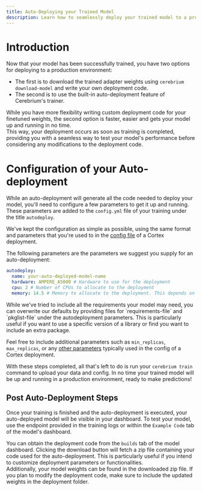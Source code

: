 ```yaml
---
title: Auto-Deploying your Trained Model
description: Learn how to seamlessly deploy your trained model to a production environment.
---
```


# Introduction

Now that your model has been successfully trained, you have two options for deploying to a production environment:

- The first is to download the trained adapter weights using `cerebrium download-model` and write your own deployment code.
- The second is to use the built-in auto-deployment feature of Cerebrium's trainer.

While you have more flexibility writing custom deployment code for your finetuned weights, the second option is faster, easier and gets your model up and running in no time.  
 This way, your deployment occurs as soon as training is completed, providing you with a seamless way to test your model's performance before considering any modifications to the deployment code.

# Configuration of your Auto-deployment

While an auto-deployment will generate all the code needed to deploy your model, you'll need to configure a few parameters to get it up and running. These parameters are added to the `config.yml` file of your training under the title `autodeploy`.

We've kept the configuration as simple as possible, using the same format and parameters that you're used to in the [config file](cerebrium/cortex/advanced-functionality/init-cortex-project) of a Cortex deployment.

The following parameters are the parameters we suggest you supply for an auto-deployment:

```yaml
autodeploy:
  name: your-auto-deployed-model-name
  hardware: AMPERE_A5000 # Hardware to use for the deployment
  cpu: 2 # Number of CPUs to allocate to the deployment
  memory: 14.5 # Memory to allocate to the deployment. This depends on your model but for most 7B models, 14.5GB is sufficient.
```

<Note>
  While we've tried to include all the requirements your model may need, you can
  overwrite our defaults by providing files for `requirements-file` and
  `pkglist-file` under the autodeployment parameters. This is particularly
  useful if you want to use a specific version of a library or find you want to
  include an extra package.
</Note>

Feel free to include additional parameters such as `min_replicas`, `max_replicas`, or any [other parameters](cerebrium/cortex/introduction) typically used in the config of a Cortex deployment.

With these steps completed, all that's left to do is run your `cerebrium train` command to upload your data and config. In no time your trained model will be up and running in a production environment, ready to make predictions!

## Post Auto-Deployment Steps

Once your training is finished and the auto-deployment is executed, your auto-deployed model will be visible in your dashboard. To test your model, use the endpoint provided in the training logs or within the `Example Code` tab of the model's dashboard.

You can obtain the deployment code from the `builds` tab of the model dashboard. Clicking the download button will fetch a zip file containing your code used for the auto-deployment. This is particularly useful if you intend to customize deployment parameters or functionalities.  
Additionally, your model weights can be found in the downloaded zip file. If you plan to modify the deployment code, make sure to include the updated weights in the deployment folder.
